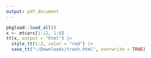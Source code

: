 ```yaml
---
output: pdf_document
---
```


```r
pkgload::load_all()
x <- mtcars[1:12, 1:8]
tt(x, output = "html") |> 
  style_tt(1:2, color = "red") |>
  save_tt("~/Downloads/trash.html", overwrite = TRUE)
```
